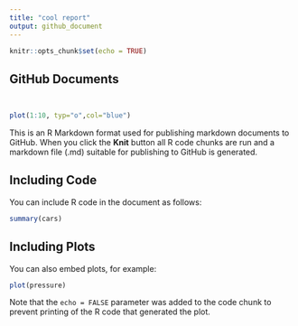 ```yaml
---
title: "cool report"
output: github_document
---
```


```r
knitr::opts_chunk$set(echo = TRUE)
```

## GitHub Documents

```r

```

```r

```

```r
plot(1:10, typ="o",col="blue")
```

This is an R Markdown format used for publishing markdown documents to GitHub. When you click the **Knit** button all R code chunks are run and a markdown file (.md) suitable for publishing to GitHub is generated.

## Including Code

You can include R code in the document as follows:

```r
summary(cars)
```

## Including Plots

You can also embed plots, for example:

```r
plot(pressure)
```

Note that the `echo = FALSE` parameter was added to the code chunk to prevent printing of the R code that generated the plot.
